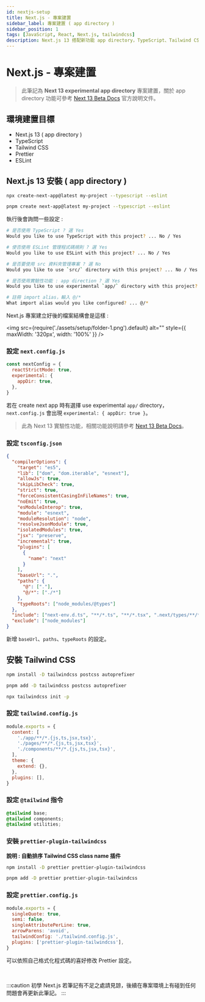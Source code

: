 ---
id: nextjs-setup
title: Next.js - 專案建置
sidebar_label: 專案建置 ( app directory )
sidebar_position: 1
tags: [JavaScript, React, Next.js, tailwindcss]
description: Next.js 13 搭配新功能 app directory，TypeScript、Tailwind CSS 環境建置。
---


# Next.js - 專案建置

> 此筆記為 **Next 13 experimental app directory** 專案建置，關於 app directory 功能可參考 [Next 13 Beta Docs](https://beta.nextjs.org/docs) 官方說明文件。

## 環境建置目標
- Next.js 13 ( app directory )
- TypeScript
- Tailwind CSS
- Prettier
- ESLint

## Next.js 13 安裝 ( app directory )

<Tabs>
<TabItem value="npm" label="npm">

```bash
npx create-next-app@latest my-project --typescript --eslint
```

</TabItem>
<TabItem value="pnpm" label="pnpm">

```bash
pnpm create next-app@latest my-project --typescript --eslint
```

</TabItem>
</Tabs>

執行後會詢問一些設定 :

```bash
# 是否使用 TypeScript ? 選 Yes
Would you like to use TypeScript with this project? ... No / Yes

# 使否使用 ESLint 管理程式碼規則 ? 選 Yes
Would you like to use ESLint with this project? ... No / Yes

# 是否要使用 src 資料夾管理專案 ? 選 No
Would you like to use `src/` directory with this project? ... No / Yes

# 是否使用實驗性功能 : app direction ? 選 Yes
Would you like to use experimental `app/` directory with this project? ... No / Yes

# 註冊 import alias，輸入 @/*
What import alias would you like configured? ... @/*
```

Next.js 專案建立好後的檔案結構會是這樣 :

<img
  src={require('./assets/setup/folder-1.png').default}
  alt=""
  style={{ maxWidth: '320px', width: '100%' }}
/>

### 設定 `next.config.js`

```javascript showLineNumbers title="next.config.js"
const nextConfig = {
  reactStrictMode: true,
  experimental: {
    appDir: true,
  },
}
```

若在 create next app 時有選擇 use experimental `app/` directory，`next.config.js` 會出現 `experimental: { appDir: true }`。
> 此為 Next 13 實驗性功能，相關功能說明請參考 [Next 13 Beta Docs](https://beta.nextjs.org/docs)。

### 設定 `tsconfig.json`

```json showLineNumbers title="tsconfig.json"
{
  "compilerOptions": {
    "target": "es5",
    "lib": ["dom", "dom.iterable", "esnext"],
    "allowJs": true,
    "skipLibCheck": true,
    "strict": true,
    "forceConsistentCasingInFileNames": true,
    "noEmit": true,
    "esModuleInterop": true,
    "module": "esnext",
    "moduleResolution": "node",
    "resolveJsonModule": true,
    "isolatedModules": true,
    "jsx": "preserve",
    "incremental": true,
    "plugins": [
      {
        "name": "next"
      }
    ],
    "baseUrl": ".",
    "paths": {
      "@": ["."],
      "@/*": ["./*"]
    },
    "typeRoots": ["node_modules/@types"]
  },
  "include": ["next-env.d.ts", "**/*.ts", "**/*.tsx", ".next/types/**/*.ts"],
  "exclude": ["node_modules"]
}
```

新增 `baseUrl`、`paths`、`typeRoots` 的設定。

## 安裝 Tailwind CSS

<Tabs>
<TabItem value="npm" label="npm">

```bash
npm install -D tailwindcss postcss autoprefixer
```

</TabItem>
<TabItem value="pnpm" label="pnpm">

```bash
pnpm add -D tailwindcss postcss autoprefixer
```

</TabItem>
</Tabs>

```bash
npx tailwindcss init -p
```

### 設定 `tailwind.config.js`

```jsx showLineNumbers title="next.config.js"
module.exports = {
  content: [
    './app/**/*.{js,ts,jsx,tsx}',
    './pages/**/*.{js,ts,jsx,tsx}',
    './components/**/*.{js,ts,jsx,tsx}',
  ],
  theme: {
    extend: {},
  },
  plugins: [],
}
```

### 設定 `@tailwind` 指令

```css showLineNumbers title="app/globals.css"
@tailwind base;
@tailwind components;
@tailwind utilities;
```

### 安裝 `prettier-plugin-tailwindcss`

**說明 : 自動排序 Tailwind CSS class name 插件**

<Tabs>
<TabItem value="npm" label="npm">

```bash
npm install -D prettier prettier-plugin-tailwindcss
```

</TabItem>
<TabItem value="pnpm" label="pnpm">

```bash
pnpm add -D prettier prettier-plugin-tailwindcss
```

</TabItem>
</Tabs>

### 設定 `prettier.config.js`

```javascript showLineNumbers title="prettier.config.js"
module.exports = {
  singleQuote: true,
  semi: false,
  singleAttributePerLine: true,
  arrowParens: 'avoid',
  tailwindConfig: './tailwind.config.js',
  plugins: ['prettier-plugin-tailwindcss'],
}
```

可以依照自己格式化程式碼的喜好修改 Prettier 設定。

<br />

:::caution
初學 Next.js 若筆記有不足之處請見諒，後續在專案環境上有碰到任何問題會再更新此筆記。
:::

<br />
